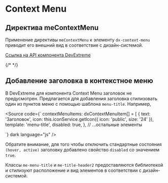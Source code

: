 
<Meta name="Context Menu Documentation" of={contextmenuStories} />

# Context Menu

## Директива meContextMenu

Применение директивы <code>meContextMenu</code> к элементу <code>dx-context-menu</code> приводит его внешний вид в соответствие с дизайн-системой.

[Ссылка на API компонента DevExtreme](https://js.devexpress.com/Angular/Documentation/ApiReference/UI_Components/dxContextMenu/)

<Story of={contextmenuStories.Default} />
{/* <Controls of={contextmenuStories.Default} /> */}
<Source of={contextmenuStories.Default} dark />

## Добавление заголовка в контекстное меню

В DevExtreme для компонента Context Menu заголовок не предусмотрен.
Предлагается для добавления заголовка стилизовать один из пунктов меню с помощью шаблона <code>menu-title</code>. Например,

<Source
  code={`
  contextMenuItems: dxContextMenuItem[] = [
    {
      text: 'Заголовок',
      icon: this.iconService.getIcon({ icon: 'public', size: '24' }),
      template: 'menu-title',
      disabled: true,
    },
    // ...остальные элементы
    
`}
  dark
  language="js"
/>

Обратите внимание, для того чтобы отключить стандартные состояния <code>(hover, active)</code>
заголовку добавлено свойство <code>disabled</code> со значением <code>true</code>.

Классы <code>me-menu-title</code> и <code>me-title-header2</code> предоставляются библиотекой и
стилизуют расположение и вид элементов в соответствии с дизайн-системой.

<style>
  {`
      h2 {
        border-bottom: none !important;
    }
`}
</style>
